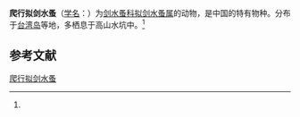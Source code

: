 {{Speciesbox
| name = 爬行拟剑水蚤
| status = 
| status_system = 
| image = 
| genus = Paracycolps
| species = sitiseiensis
| authority = (Harada, 1931)<ref name='id12579'>{{cite web| url =http://www.bioinfo.cn/db05/BjdwSpecies.php?action=view&id=12579| title =爬行拟剑水蚤| work =《中国动物物种编目数据库》| publisher =中国科学院微生物研究所| author =中国科学院动物研究所| accessdate =2009-04-28| deadurl =yes| archiveurl =https://web.archive.org/web/20160305070936/http://www.bioinfo.cn/db05/BjdwSpecies.php?action=view&id=12579| archivedate =2016-03-05}}</ref>
}}

'''爬行拟剑水蚤'''（[[学名|学名]]：{{lang|la|''Paracycolps sitiseiensis''}}）为[[剑水蚤科|剑水蚤科]][[拟剑水蚤属|拟剑水蚤属]]的动物，是中国的特有物种。分布于[[台湾岛|台湾岛]]等地，多栖息于高山水坑中。<ref name='id12579'/>

== 参考文献 ==
{{reflist}}

{{Wikispecies|Paracycolps sitiseiensis}}
{{Taxonbar|from=Q14005412}}

[[Category:拟剑水蚤属|爬行拟剑水蚤]]


{{节肢动物小作品}}